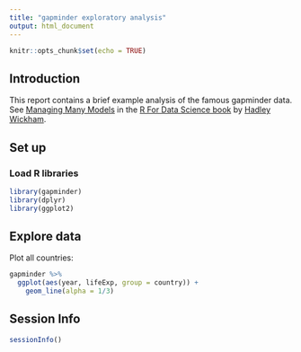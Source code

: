 ```yaml
---
title: "gapminder exploratory analysis"
output: html_document
---
```


```r
knitr::opts_chunk$set(echo = TRUE)
```

## Introduction

This report contains a brief example analysis of the famous gapminder data. See [Managing Many Models](https://r4ds.had.co.nz/many-models.html) in the [R For Data Science book](https://r4ds.had.co.nz/) by [Hadley Wickham](https://twitter.com/hadleywickham).

## Set up

### Load R libraries

```r
library(gapminder)
library(dplyr)
library(ggplot2)
```

## Explore data

Plot all countries:

```r
gapminder %>% 
  ggplot(aes(year, lifeExp, group = country)) +
    geom_line(alpha = 1/3)
```

## Session Info

```r
sessionInfo()
```
